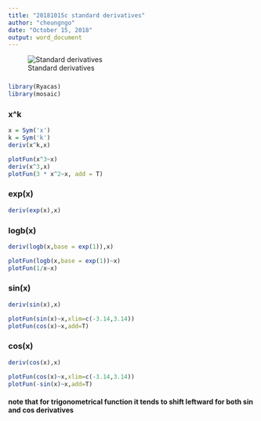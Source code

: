 ```yaml
---
title: "20181015c standard derivatives"
author: "cheungngo"
date: "October 15, 2018"
output: word_document
---
```


![Standard derivatives](03-standard-d.png)

###

```r
library(Ryacas)
library(mosaic)
```

### x^k

```r
x = Sym('x')
k = Sym('k')
deriv(x^k,x)
```

```r
plotFun(x^3~x)
deriv(x^3,x)
plotFun(3 * x^2~x, add = T)
```

### exp(x)

```r
deriv(exp(x),x)
```

### logb(x)

```r
deriv(logb(x,base = exp(1)),x)
```

```r
plotFun(logb(x,base = exp(1))~x)
plotFun(1/x~x)
```

### sin(x)

```r
deriv(sin(x),x)
```

```r
plotFun(sin(x)~x,xlim=c(-3.14,3.14))
plotFun(cos(x)~x,add=T)
```

### cos(x)

```r
deriv(cos(x),x)
```

```r
plotFun(cos(x)~x,xlim=c(-3.14,3.14))
plotFun(-sin(x)~x,add=T)
```

#### note that for trigonometrical function it tends to shift leftward for both sin and cos derivatives